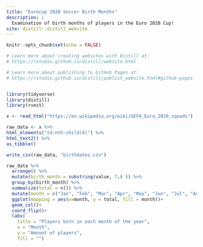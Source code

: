 ```yaml
---
title: "Eurocup 2020 Soccer Birth Months"
description: |
  Examination of birth months of players in the Euro 2020 Cup!
site: distill::distill_website
---
```


```r
knitr::opts_chunk$set(echo = FALSE)

# Learn more about creating websites with Distill at:
# https://rstudio.github.io/distill/website.html

# Learn more about publishing to GitHub Pages at:
# https://rstudio.github.io/distill/publish_website.html#github-pages


library(tidyverse)
library(distill)
library(rvest)

x <- read_html("https://en.wikipedia.org/wiki/UEFA_Euro_2020_squads")

```


```r
raw_data <- x %>% 
html_elements("td:nth-child(4)") %>% 
html_text2() %>% 
as_tibble()

write_csv(raw_data, "birthdates.csv")

raw_data %>% 
  arrange() %>% 
  mutate(birth_month = substring(value, 7,8 )) %>% 
  group_by(birth_month) %>% 
  summarize(total = n()) %>% 
  mutate(month = c("Jan", "Feb", "Mar", "Apr", "May", "Jun", "Jul", "Aug", "Sep", "Oct", "Nov", "Dec")) %>% 
  ggplot(mapping = aes(x=month, y = total, fill = month))+
  geom_col()+
  coord_flip()+
  labs(
    title = "Players born in each month of the year",
    x = "Month",
    y = "Amount of players",
    fill = "")

```

